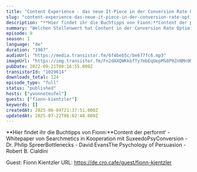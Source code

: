 ```yaml
---
title: "Content Experience - das neue It-Piece in der Conversion Rate Optimierung? "
slug: "content-experience-das-neue-it-piece-in-der-conversion-rate-optimierung"
description: "**Hier findet ihr die Buchtipps von Fionn:**Content der performt‘ - Whitepaper von Searchmetics in Kooperation mit SuxeedoPsyConversion - Dr. Philip SpreerBottlenecks - David EvansThe Psychology of Persuasion - Robert B. Cialdini\n\nGuest: Fionn Kientzler\nURL: https://de.cro.cafe/guest/fionn-kientzler"
summary: "Welchen Stellenwert hat Content in der Conversion Rate Optimierung? Darüber sprechen wir mit Fionn Kientzler, Managing Partner bei Suxeedo, einer der führenden Content Experience Agenturen mit 50 Mitarbeitern aus Berlin. Fionn erzählt euch alles, was ihr über Content Experience wissen müsst und warum Texte essenziell für eine gute Customer Experience sind. Haben wir dich neugierig gemacht? Dann hört direkt rein!     \r\n\r\nViel Spaß beim Hören!"
episode: 9
season: 1
language: "de"
duration: "1987"
audioUrl: "https://media.transistor.fm/6f4beb5c/be677fc6.mp3"
imageUrl: "https://img.transistor.fm/Fn2dAXQWKkbfTy7mbEqUepMS0P9ZnNMn9McrAohLHSQ/rs:fill:3000:3000:1/q:60/aHR0cHM6Ly9pbWct/dXBsb2FkLXByb2R1/Y3Rpb24udHJhbnNp/c3Rvci5mbS8wNzEw/OGQ4MTFlN2NkOTlj/YjgzNDliZmZjNzUw/NTU5OS5wbmc.webp"
pubDate: 2022-09-21T08:16:55.000Z
transistorId: "1029614"
downloads_total: 124
episode_type: "full"
status: "published"
hosts: ["yvonneteufel"]
guests: ["fionn-kientzler"]
keywords: []
createdAt: 2025-06-04T21:37:51.000Z
updatedAt: 2025-07-22T06:02:40.000Z
---
```


**Hier findet ihr die Buchtipps von Fionn:**Content der performt‘ - Whitepaper von Searchmetics in Kooperation mit SuxeedoPsyConversion - Dr. Philip SpreerBottlenecks - David EvansThe Psychology of Persuasion - Robert B. Cialdini

Guest: Fionn Kientzler
URL: https://de.cro.cafe/guest/fionn-kientzler
